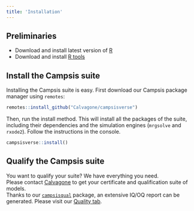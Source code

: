 ```yaml
---
title: 'Installation'
---
```


## Preliminaries

* Download and install latest version of [R](https://cran.r-project.org/bin/windows/base/)
* Download and install [R tools](https://cran.r-project.org/bin/windows/Rtools/)

## Install the Campsis suite

Installing the Campsis suite is easy. First download our Campsis package manager using `remotes`:

```r
remotes::install_github("Calvagone/campsisverse")
```

Then, run the install method. This will install all the packages of the suite, including their dependencies and the simulation engines (`mrgsolve` and `rxode2`).
Follow the instructions in the console.

```r
campsisverse::install()
```

## Qualify the Campsis suite

You want to qualify your suite? We have everything you need.  
Please contact [Calvagone](mailto:campsis@calvagone.com) to get your certificate and qualification suite of models.  
Thanks to our [`campsisqual`](https://github.com/Calvagone/campsisqual) package, an extensive IQ/OQ report can be generated. Please visit our [Quality tab](./quality.html).  

